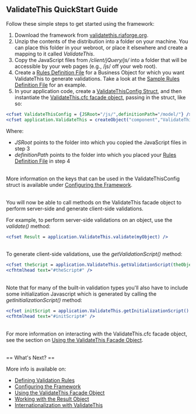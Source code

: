 == ValidateThis QuickStart Guide ==

Follow these simple steps to get started using the framework:

# Download the framework from [http://validatethis.riaforge.org validatethis.riaforge.org].
# Unzip the contents of the distribution into a folder on your machine. You can place this folder in your webroot, or place it elsewhere and create a mapping to it called ''ValidateThis''.
# Copy the JavaScript files from ''/client/jQuery/js/'' into a folder that will be accessible by your web pages (e.g., /js/ off your web root).
# Create a [[Rules Definition File]] for a Business Object for which you want ValidateThis to generate validations. Take a look at the [[Sample Rules Definition File]] for an example.
# In your application code, create a [[ValidateThisConfig Struct]], and then instantiate the [[ValidateThis Facade Object | ValidateThis.cfc facade object]], passing in the struct, like so:

<source lang="coldfusion">
<cfset ValidateThisConfig = {JSRoot="/js/",definitionPath="/model/"} />
<cfset application.ValidateThis = createObject("component","ValidateThis.ValidateThis").init(ValidateThisConfig) />
</source>

Where:
* ''JSRoot'' points to the folder into which you copied the JavaScript files in step 3
* ''definitionPath'' points to the folder into which you placed your [[Rules Definition File]] in step 4

<br/>
More information on the keys that can be used in the ValidateThisConfig struct is available under [[ValidateThisConfig Struct | Configuring the Framework]].

<br/>
You will now be able to call methods on the ValidateThis facade object to perform server-side and generate client-side validations.

For example, to perform server-side validations on an object, use the ''validate()'' method:

<source lang="coldfusion">
<cfset Result = application.ValidateThis.validate(myObject) />
</source>

<br/>
To generate client-side validations, use the ''getValidationScript()'' method:

<source lang="coldfusion">
<cfset theScript = application.ValidateThis.getValidationScript(theObject=myObject) />
<cfhtmlhead text="#theScript#" />
</source>

<br/>
Note that for many of the built-in validation types you'll also have to include some initialization Javascript which is generated by calling the ''getInitializationScript()'' method:

<source lang="coldfusion">
<cfset initScript = application.ValidateThis.getInitializationScript() />
<cfhtmlhead text="#initScript#" />
</source>

<br/>
For more information on interacting with the ValidateThis.cfc facade object, see the section on [[ValidateThis Facade Object | Using the ValidateThis Facade Object]].

<br/>
== What's Next? ==

More info is available on:
* [[Defining Validation Rules]]
* [[ValidateThisConfig Struct | Configuring the Framework]]
* [[ValidateThis Facade Object | Using the ValidateThis Facade Object]]
* [[Working with the Result Object]]
* [[Internationalization with ValidateThis]] 
